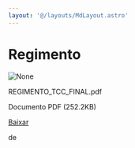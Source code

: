 ```yaml
---
layout: '@/layouts/MdLayout.astro'
---
```






Regimento
=========









<Image src="https://arapiraca.ufal.br/graduacao/ciencia-da-computacao/documentos/tcc/regimento.pdf/%2b%2bplone%2b%2bufalprofile/imgs/file-icon.png" alt="None" inferSize />

 REGIMENTO\_TCC\_FINAL.pdf  

 Documento PDF
 (252.2KB)
 

[Baixar](%40%40download/file/REGIMENTO_TCC_FINAL.pdf)























 de 












